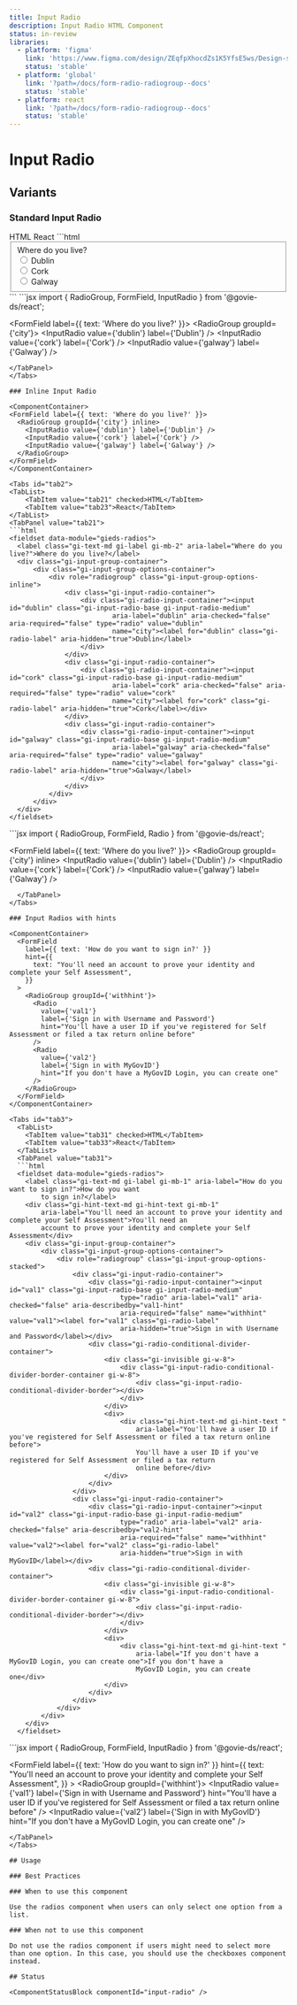 ```yaml
---
title: Input Radio
description: Input Radio HTML Component
status: in-review
libraries:
  - platform: 'figma'
    link: 'https://www.figma.com/design/ZEqfpXhocdZs1K5YfsE5ws/Design-system?node-id=5205-2042&t=3PZYNdqajrSyp3r5-0'
    status: 'stable'
  - platform: 'global'
    link: '?path=/docs/form-radio-radiogroup--docs'
    status: 'stable'
  - platform: react
    link: '?path=/docs/form-radio-radiogroup--docs'
    status: 'stable'
---
```


# Input Radio

## Variants

### Standard Input Radio

<ComponentContainer>
  <FormField label={{ text: 'Where do you live?' }}>
    <RadioGroup groupId={'city'}>
      <InputRadio value={'dublin'} label={'Dublin'} />
      <InputRadio value={'cork'} label={'Cork'} />
      <InputRadio value={'galway'} label={'Galway'} />
    </RadioGroup>
  </FormField>
</ComponentContainer>

<Tabs id="tab1">
  <TabList>
    <TabItem value="tab11" checked>HTML</TabItem>
    <TabItem value="tab13">React</TabItem>
  </TabList>
  <TabPanel value="tab11">
  ```html
  <fieldset data-module="gieds-radios">
    <label class="gi-text-md gi-label gi-mb-2" aria-label="Where do you live?">Where do you live?</label>
    <div class="gi-input-group-container">
        <div class="gi-input-group-options-container">
            <div role="radiogroup" class="gi-input-group-options-stacked">
                <div class="gi-input-radio-container">
                    <div class="gi-radio-input-container">
                      <input id="dublin" class="gi-input-radio-base gi-input-radio-medium" aria-label="dublin" aria-checked="false" aria-required="false" type="radio" value="dublin" name="city">
                      <label for="dublin" class="gi-radio-label" aria-hidden="true">Dublin</label>
                    </div>
                </div>
                <div class="gi-input-radio-container">
                    <div class="gi-radio-input-container">
                      <input id="cork" class="gi-input-radio-base gi-input-radio-medium" aria-label="cork" aria-checked="false" aria-required="false" type="radio" value="cork" name="city">
                      <label for="cork" class="gi-radio-label" aria-hidden="true">Cork</label></div>
                </div>
                <div class="gi-input-radio-container">
                    <div class="gi-radio-input-container">
                      <input id="galway" class="gi-input-radio-base gi-input-radio-medium" aria-label="galway" aria-checked="false" aria-required="false" type="radio" value="galway" name="city">
                      <label for="galway" class="gi-radio-label" aria-hidden="true">Galway</label>
                    </div>
                </div>
            </div>
        </div>
    </div>
  </fieldset>
  ```
  </TabPanel>
  <TabPanel value="tab13">
  ```jsx
  import { RadioGroup, FormField, InputRadio } from '@govie-ds/react';

  <FormField label={{ text: 'Where do you live?' }}>
    <RadioGroup groupId={'city'}>
      <InputRadio value={'dublin'} label={'Dublin'} />
      <InputRadio value={'cork'} label={'Cork'} />
      <InputRadio value={'galway'} label={'Galway'} />
    </RadioGroup>
  </FormField>
  ```
  </TabPanel>
</Tabs>

### Inline Input Radio

<ComponentContainer>
  <FormField label={{ text: 'Where do you live?' }}>
    <RadioGroup groupId={'city'} inline>
      <InputRadio value={'dublin'} label={'Dublin'} />
      <InputRadio value={'cork'} label={'Cork'} />
      <InputRadio value={'galway'} label={'Galway'} />
    </RadioGroup>
  </FormField>
</ComponentContainer>

<Tabs id="tab2">
  <TabList>
      <TabItem value="tab21" checked>HTML</TabItem>
      <TabItem value="tab23">React</TabItem>
  </TabList>
  <TabPanel value="tab21">
  ```html
  <fieldset data-module="gieds-radios">
    <label class="gi-text-md gi-label gi-mb-2" aria-label="Where do you live?">Where do you live?</label>
    <div class="gi-input-group-container">
        <div class="gi-input-group-options-container">
            <div role="radiogroup" class="gi-input-group-options-inline">
                <div class="gi-input-radio-container">
                    <div class="gi-radio-input-container"><input id="dublin" class="gi-input-radio-base gi-input-radio-medium"
                            aria-label="dublin" aria-checked="false" aria-required="false" type="radio" value="dublin"
                            name="city"><label for="dublin" class="gi-radio-label" aria-hidden="true">Dublin</label>
                    </div>
                </div>
                <div class="gi-input-radio-container">
                    <div class="gi-radio-input-container"><input id="cork" class="gi-input-radio-base gi-input-radio-medium"
                            aria-label="cork" aria-checked="false" aria-required="false" type="radio" value="cork"
                            name="city"><label for="cork" class="gi-radio-label" aria-hidden="true">Cork</label></div>
                </div>
                <div class="gi-input-radio-container">
                    <div class="gi-radio-input-container"><input id="galway" class="gi-input-radio-base gi-input-radio-medium"
                            aria-label="galway" aria-checked="false" aria-required="false" type="radio" value="galway"
                            name="city"><label for="galway" class="gi-radio-label" aria-hidden="true">Galway</label>
                    </div>
                </div>
            </div>
        </div>
    </div>
</fieldset>
```
</TabPanel>
<TabPanel value="tab23">
```jsx
import { RadioGroup, FormField, Radio } from '@govie-ds/react';

<FormField label={{ text: 'Where do you live?' }}>
  <RadioGroup groupId={'city'} inline>
    <InputRadio value={'dublin'} label={'Dublin'} />
    <InputRadio value={'cork'} label={'Cork'} />
    <InputRadio value={'galway'} label={'Galway'} />
  </RadioGroup>
</FormField>
```
  </TabPanel>
</Tabs>

### Input Radios with hints

<ComponentContainer>
  <FormField
    label={{ text: 'How do you want to sign in?' }}
    hint={{
      text: "You'll need an account to prove your identity and complete your Self Assessment",
    }}
  >
    <RadioGroup groupId={'withhint'}>
      <Radio
        value={'val1'}
        label={'Sign in with Username and Password'}
        hint="You'll have a user ID if you've registered for Self Assessment or filed a tax return online before"
      />
      <Radio
        value={'val2'}
        label={'Sign in with MyGovID'}
        hint="If you don't have a MyGovID Login, you can create one"
      />
    </RadioGroup>
  </FormField>
</ComponentContainer>

<Tabs id="tab3">
  <TabList>
    <TabItem value="tab31" checked>HTML</TabItem>
    <TabItem value="tab33">React</TabItem>
  </TabList>
  <TabPanel value="tab31">
  ```html
  <fieldset data-module="gieds-radios">
    <label class="gi-text-md gi-label gi-mb-1" aria-label="How do you want to sign in?">How do you want
        to sign in?</label>
    <div class="gi-hint-text-md gi-hint-text gi-mb-1"
        aria-label="You'll need an account to prove your identity and complete your Self Assessment">You'll need an
        account to prove your identity and complete your Self Assessment</div>
    <div class="gi-input-group-container">
        <div class="gi-input-group-options-container">
            <div role="radiogroup" class="gi-input-group-options-stacked">
                <div class="gi-input-radio-container">
                    <div class="gi-radio-input-container"><input id="val1" class="gi-input-radio-base gi-input-radio-medium"
                            type="radio" aria-label="val1" aria-checked="false" aria-describedby="val1-hint"
                            aria-required="false" name="withhint" value="val1"><label for="val1" class="gi-radio-label"
                            aria-hidden="true">Sign in with Username and Password</label></div>
                    <div class="gi-radio-conditional-divider-container">
                        <div class="gi-invisible gi-w-8">
                            <div class="gi-input-radio-conditional-divider-border-container gi-w-8">
                                <div class="gi-input-radio-conditional-divider-border"></div>
                            </div>
                        </div>
                        <div>
                            <div class="gi-hint-text-md gi-hint-text "
                                aria-label="You'll have a user ID if you've registered for Self Assessment or filed a tax return online before">
                                You'll have a user ID if you've registered for Self Assessment or filed a tax return
                                online before</div>
                        </div>
                    </div>
                </div>
                <div class="gi-input-radio-container">
                    <div class="gi-radio-input-container"><input id="val2" class="gi-input-radio-base gi-input-radio-medium"
                            type="radio" aria-label="val2" aria-checked="false" aria-describedby="val2-hint"
                            aria-required="false" name="withhint" value="val2"><label for="val2" class="gi-radio-label"
                            aria-hidden="true">Sign in with MyGovID</label></div>
                    <div class="gi-radio-conditional-divider-container">
                        <div class="gi-invisible gi-w-8">
                            <div class="gi-input-radio-conditional-divider-border-container gi-w-8">
                                <div class="gi-input-radio-conditional-divider-border"></div>
                            </div>
                        </div>
                        <div>
                            <div class="gi-hint-text-md gi-hint-text "
                                aria-label="If you don't have a MyGovID Login, you can create one">If you don't have a
                                MyGovID Login, you can create one</div>
                        </div>
                    </div>
                </div>
            </div>
        </div>
    </div>
  </fieldset>
  ```
  </TabPanel>
  <TabPanel value="tab33">
  ```jsx
  import { RadioGroup, FormField, InputRadio } from '@govie-ds/react';

  <FormField
      label={{ text: 'How do you want to sign in?' }}
      hint={{
        text: "You'll need an account to prove your identity and complete your Self Assessment",
      }}
    >
      <RadioGroup groupId={'withhint'}>
        <InputRadio
          value={'val1'}
          label={'Sign in with Username and Password'}
          hint="You'll have a user ID if you've registered for Self Assessment or filed a tax return online before"
        />
        <InputRadio
          value={'val2'}
          label={'Sign in with MyGovID'}
          hint="If you don't have a MyGovID Login, you can create one"
        />
      </RadioGroup>
    </FormField>
  ```
  </TabPanel>
</Tabs>

## Usage

### Best Practices

### When to use this component

Use the radios component when users can only select one option from a list.

### When not to use this component

Do not use the radios component if users might need to select more than one option. In this case, you should use the checkboxes component instead.

## Status

<ComponentStatusBlock componentId="input-radio" />
